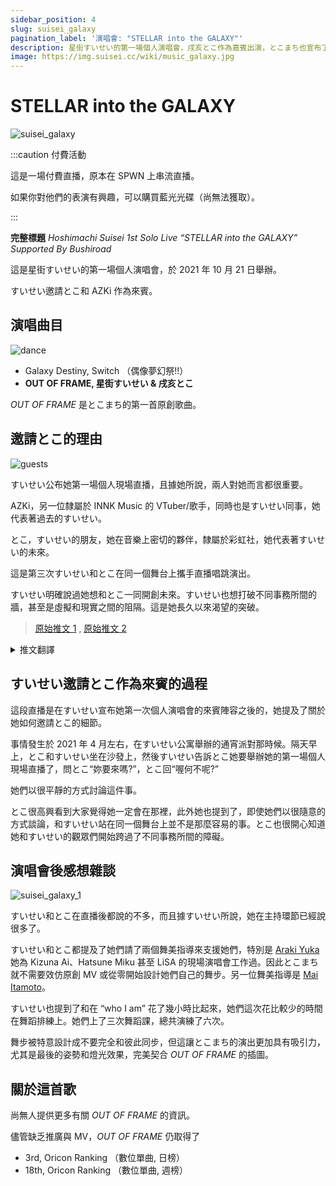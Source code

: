 ```yaml
---
sidebar_position: 4
slug: suisei_galaxy
pagination_label: '演唱會: "STELLAR into the GALAXY"'
description: 星街すいせい的第一場個人演唱會，戌亥とこ作為嘉賓出演，とこまち也宣布了他們的第一首原創曲。
image: https://img.suisei.cc/wiki/music_galaxy.jpg
---
```



# STELLAR into the GALAXY

![suisei_galaxy](/img/topics/suisei_galaxy.jpg)

:::caution 付費活動

這是一場付費直播，原本在 SPWN 上串流直播。

如果你對他們的表演有興趣，可以購買藍光光碟（尚無法獲取）。

:::

**完整標題** _Hoshimachi Suisei 1st Solo Live “STELLAR into the GALAXY” Supported By Bushiroad_

這是星街すいせい的第一場個人演唱會，於 2021 年 10 月 21 日舉辦。

すいせい邀請とこ和 AZKi 作為來賓。

## 演唱曲目

![dance](/img/topics/20211021_04.jpg)

- Galaxy Destiny, Switch （偶像夢幻祭!!）
- **OUT OF FRAME, 星街すいせい & 戌亥とこ**

_OUT OF FRAME_ 是とこまち的第一首原創歌曲。

## 邀請とこ的理由

![guests](/img/topics/20211021_03.jpg)

> <YTTime Id="d95pYGLpgXE" Time="45:05" Desc="宣布來賓" />

すいせい公布她第一場個人現場直播，且據她所說，兩人對她而言都很重要。

AZKi，另一位隸屬於 INNK Music 的 VTuber/歌手，同時也是すいせい同事，她代表著過去的すいせい。

とこ，すいせい的朋友，她在音樂上密切的夥伴，隸屬於彩虹社，她代表著すいせい的未來。

這是第三次すいせい和とこ在同一個舞台上攜手直播唱跳演出。

すいせい明確說過她想和とこ一同開創未來。すいせい也想打破不同事務所間的牆，甚至是虛擬和現實之間的阻隔。這是她長久以來渴望的突破。

> [<SNSIcon Name="twitter" /> 原始推文 1](https://twitter.com/inui_toko/status/1436300024401436673) , [<SNSIcon Name="twitter" /> 原始推文 2](https://twitter.com/suisei_hosimati/status/1436303328741265410)

<details> <summary>推文翻譯</summary>

<img src={require('/img/topics/20211021_06.jpg').default} style={{ width: '35rem' }} />
<br />
<img src={require('/img/topics/20211021_05.jpg').default} style={{ width: '35rem' }} />
<br />

</details>

## すいせい邀請とこ作為來賓的過程

> <YTLink Id="21ELJRyo-xI&t=2157s" />

這段直播是在すいせい宣布她第一次個人演唱會的來賓陣容之後的，她提及了關於她如何邀請とこ的細節。

事情發生於 2021 年 4 月左右，在すいせい公寓舉辦的通宵派對那時候。隔天早上，とこ和すいせい坐在沙發上，然後すいせい告訴とこ她要舉辦她的第一場個人現場直播了，問とこ“妳要來嗎?”，とこ回“喔何不呢?”

她們以很平靜的方式討論這件事。

とこ很高興看到大家覺得她一定會在那裡，此外她也提到了，即使她們以很隨意的方式談論，和すいせい站在同一個舞台上並不是那麼容易的事。とこ也很開心知道她和すいせい的觀眾們開始跨過了不同事務所間的障礙。

## 演唱會後感想雜談

![suisei_galaxy_1](/img/topics/20211021_01.jpg)

> <YTTime Id="9G6I4EQT3G8" Time="17:21" Desc="有關來賓的會後感想雜談" />

> <YTTime Id="Ql5YkeQ6iDg" Time="04:31" Desc="とこまち在廣播上討論" />

すいせい和とこ在直播後都說的不多，而且據すいせい所說，她在主持環節已經說很多了。

すいせい和とこ都提及了她們請了兩個舞美指導來支援她們，特別是 [<SNSIcon Name="twitter" /> Araki Yuka](https://twitter.com/araki__yuka) 她為 Kizuna Ai、Hatsune Miku 甚至 LiSA 的現場演唱會工作過。因此とこまち就不需要效仿原創 MV 或從零開始設計她們自己的舞步。另一位舞美指導是 [<SNSIcon Name="twitter" /> Mai Itamoto](https://twitter.com/mai_dance_mai)。

すいせい也提到了和在 “who I am” 花了幾小時比起來，她們這次花比較少的時間在舞蹈排練上。她們上了三次舞蹈課，總共演練了六次。

舞步被特意設計成不要完全和彼此同步，但這讓とこまち的演出更加具有吸引力，尤其是最後的姿勢和燈光效果，完美契合 _OUT OF FRAME_ 的插圖。

## 關於這首歌

尚無人提供更多有關 _OUT OF FRAME_ 的資訊。

儘管缺乏推廣與 MV，_OUT OF FRAME_ 仍取得了

- 3rd, Oricon Ranking （數位單曲, 日榜）
- 18th, Oricon Ranking （數位單曲, 週榜）
